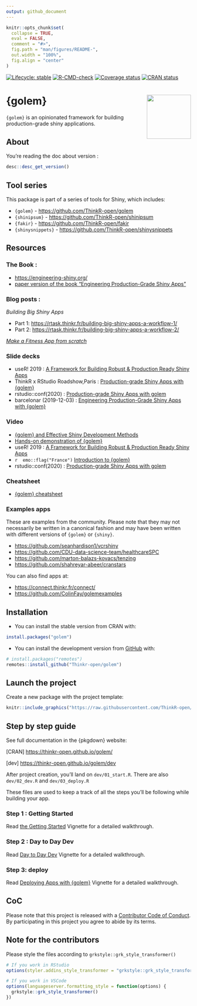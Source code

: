 ```yaml
---
output: github_document
---
```


<!-- README.md is generated from README.Rmd. Please edit that file -->

```r
knitr::opts_chunk$set(
  collapse = TRUE,
  eval = FALSE,
  comment = "#>",
  fig.path = "man/figures/README-",
  out.width = "100%",
  fig.align = "center"
)
```

<!-- badges: start -->

[![Lifecycle: stable](https://img.shields.io/badge/lifecycle-stable-brightgreen.svg)](https://lifecycle.r-lib.org/articles/stages.html) [![R-CMD-check](https://github.com/ThinkR-open/golem/workflows/R-CMD-check/badge.svg)](https://github.com/ThinkR-open/golem/actions) [![Coverage status](https://codecov.io/gh/ThinkR-open/golem/branch/master/graph/badge.svg)](https://codecov.io/github/ThinkR-open/golem?branch=master) [![CRAN status](https://www.r-pkg.org/badges/version/golem)](https://cran.r-project.org/package=golem)

 <!-- badges: end -->

# {golem} <img src="https://raw.githubusercontent.com/ThinkR-open/golem/master/inst/rstudio/templates/project/golem.png" align="right" width="120"/>

`{golem}` is an opinionated framework for building production-grade shiny applications.

## About

You're reading the doc about version : 

```r
desc::desc_get_version()
```


## Tool series

This package is part of a series of tools for Shiny, which includes:

-   `{golem}` - <https://github.com/ThinkR-open/golem>
-   `{shinipsum}` - <https://github.com/ThinkR-open/shinipsum>
-   `{fakir}` - <https://github.com/ThinkR-open/fakir>
-   `{shinysnippets}` - <https://github.com/ThinkR-open/shinysnippets>

## Resources

### The Book :

-   <https://engineering-shiny.org/>
-   [paper version of the book “Engineering Production-Grade Shiny Apps”](https://www.routledge.com/Engineering-Production-Grade-Shiny-Apps/Fay-Rochette-Guyader-Girard/p/book/9780367466022)

### Blog posts :

*Building Big Shiny Apps*

-   Part 1: <https://rtask.thinkr.fr/building-big-shiny-apps-a-workflow-1/>
-   Part 2: <https://rtask.thinkr.fr/building-big-shiny-apps-a-workflow-2/>

[*Make a Fitness App from scratch*](https://towardsdatascience.com/production-grade-r-shiny-with-golem-prototyping-51b03f37c2a9)

### Slide decks

-   useR! 2019 : [A Framework for Building Robust & Production Ready Shiny Apps](https://github.com/VincentGuyader/user2019/raw/master/golem_Vincent_Guyader_USER!2019.pdf)
-   ThinkR x RStudio Roadshow,Paris : [Production-grade Shiny Apps with {golem}](https://speakerdeck.com/colinfay/production-grade-shiny-apps-with-golem)
-   rstudio::conf(2020) : [Production-grade Shiny Apps with golem](https://speakerdeck.com/colinfay/rstudio-conf-2020-production-grade-shiny-apps-with-golem)
-   barcelonar (2019-12-03) : [Engineering Production-Grade Shiny Apps with
{golem}](https://www.barcelonar.org/presentations/BarcelonaR_Building_Production_Grade_Shiny_Apps_with_golem.pdf)

### Video

-   [{golem} and Effective Shiny Development Methods](https://www.youtube.com/watch?v=OU1-CkSVdTI)
-   [Hands-on demonstration of {golem}](https://shinydevseries.com/post/golem-demo/)
-   useR! 2019 : [A Framework for Building Robust & Production Ready Shiny Apps](https://youtu.be/tCAan6smrjs)
-   `r  emo::flag("France")` [Introduction to {golem}](https://youtu.be/6qI4NzxlAFU)
-   rstudio::conf(2020) : [Production-grade Shiny Apps with golem](https://www.rstudio.com/resources/rstudioconf-2020/production-grade-shiny-apps-with-golem/)

### Cheatsheet

-   [{golem} cheatsheet](https://thinkr.fr/golem_cheatsheet_v0.1.pdf)

### Examples apps

These are examples from the community. Please note that they may not necessarily be written in a canonical fashion and may have been written with different versions of `{golem}` or `{shiny}`.

- <https://github.com/seanhardison1/vcrshiny>
- <https://github.com/CDU-data-science-team/healthcareSPC>
- <https://github.com/marton-balazs-kovacs/tenzing>
- <https://github.com/shahreyar-abeer/cranstars>

You can also find apps at:

- <https://connect.thinkr.fr/connect/>
- <https://github.com/ColinFay/golemexamples>

## Installation

-   You can install the stable version from CRAN with:

``` r
install.packages("golem")
```

-   You can install the development version from [GitHub](https://github.com/Thinkr-open/golem) with:

``` r
# install.packages("remotes")
remotes::install_github("Thinkr-open/golem")
```

## Launch the project

Create a new package with the project template:

```r
knitr::include_graphics("https://raw.githubusercontent.com/ThinkR-open/golem/master/inst/img/golemtemplate.png")
```

## Step by step guide

See full documentation in the {pkgdown} website: 

[CRAN] <https://thinkr-open.github.io/golem/> 

[dev] <https://thinkr-open.github.io/golem/dev>

After project creation, you'll land on `dev/01_start.R`. There are also `dev/02_dev.R` and `dev/03_deploy.R`

These files are used to keep a track of all the steps you'll be following while building your app.

### Step 1 : Getting Started

Read [the Getting Started](https://thinkr-open.github.io/golem/articles/a_start.html) Vignette for a detailed walkthrough.

### Step 2 : Day to Day Dev

Read [Day to Day Dev](https://thinkr-open.github.io/golem/articles/b_dev.html) Vignette for a detailed walkthrough.

### Step 3: deploy

Read [Deploying Apps with {golem}](https://thinkr-open.github.io/golem/articles/c_deploy.html) Vignette for a detailed walkthrough.

## CoC

Please note that this project is released with a [Contributor Code of Conduct](https://www.contributor-covenant.org/version/1/0/0/code-of-conduct.html). By participating in this project you agree to abide by its terms.


## Note for the contributors

Please style the files according to `grkstyle::grk_style_transformer()`

```r
# If you work in RStudio
options(styler.addins_style_transformer = "grkstyle::grk_style_transformer()")

# If you work in VSCode
options(languageserver.formatting_style = function(options) {
  grkstyle::grk_style_transformer()
})
```